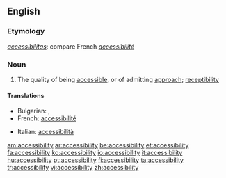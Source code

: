 ==English==
{{wikipedia}}

===Etymology===
{{etyl|la}} ''[[accessibilitas]]'': compare French ''[[accessibilité]]''

===Noun===
{{en-noun|-}}

# The quality of being [[accessible]], or of admitting [[approach]]; [[receptibility]]

====Translations====
{{trans-top|the quality of being accessible, or of admitting approach; receptibility}}
* Bulgarian: {{t|bg|достъпност|sc=Cyrl}},  {{t|bg|достижимост|sc=Cyrl}}
* French: [[accessibilité]] {{f}}
{{trans-mid}}
* Italian: [[accessibilità]] {{f}}
{{trans-bottom}}

[[am:accessibility]]
[[ar:accessibility]]
[[be:accessibility]]
[[et:accessibility]]
[[fa:accessibility]]
[[ko:accessibility]]
[[io:accessibility]]
[[it:accessibility]]
[[hu:accessibility]]
[[pt:accessibility]]
[[fi:accessibility]]
[[ta:accessibility]]
[[tr:accessibility]]
[[vi:accessibility]]
[[zh:accessibility]]